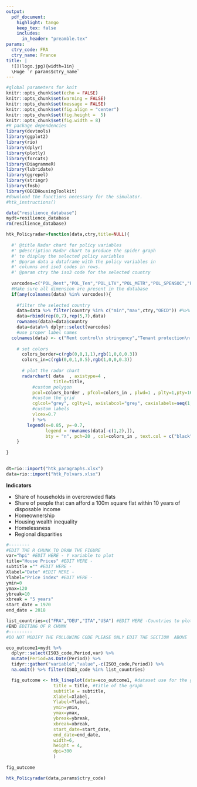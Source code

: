 ```yaml
---
output:
  pdf_document:
    highlight: tango
    keep_tex: false
    includes:
      in_header: "preamble.tex"
params:
  ctry_code: FRA
  ctry_name: France
title: |
  ![](logo.jpg){width=1in}  
  \Huge `r params$ctry_name`
---
```


```r
#global parameters for knit
knitr::opts_chunk$set(echo = FALSE)
knitr::opts_chunk$set(warning = FALSE)
knitr::opts_chunk$set(message = FALSE)
knitr::opts_chunk$set(fig.align = "center")
knitr::opts_chunk$set(fig.height =  5)
knitr::opts_chunk$set(fig.width = 8)
#R package dependencies
library(devtools)
library(ggplot2)
library(rio)
library(dplyr)
library(plotly)
library(forcats)
library(DiagrammeR)
library(lubridate)
library(ggrepel)
library(stringr)
library(fmsb)
library(OECDHousingToolkit)
#download the functions necessary for the simulator. 
#htk_instructions()
```


```r
data("resilience_database")
mydt=resilience_database
rm(resilience_database)
```


```r
htk_Policyradar=function(data,ctry,title=NULL){
  
  #' @title Radar chart for policy variables
  #' @description Radar chart to produce the spider graph 
  #' to display the selected policy variables
  #' @param data a dataframe with the policy variables in 
  #' columns and iso3 codes in rows.
  #' @param ctry the iso3 code for the selected country
  
  varcodes=c("POL_Rent","POL_Ten","POL_LTV","POL_METR","POL_SPENSOC","POL_Plan","POL_Build")
  #Make sure all dimension are present in the database
  if(any(colnames(data) %in% varcodes)){
  
    #filter the selected country
    data=data %>% filter(country %in% c("min","max",ctry,"OECD")) #%>% dplyr::select(-country,varcodes)
    data=rbind(rep(0,7),rep(5,7),data)
    rownames(data)=data$country
    data=data%>% dplyr::select(varcodes)
    #use proper label names 
  colnames(data) <- c("Rent control\n stringency","Tenant protection\n stringency","Maximum\n loan to \nvalue","Marginal effective\ntax rate\non mortgage","Public spending\n on social rental\n housing", "Planning \n systems","Building and energy \n code stringency")
      
    # set colors 
      colors_border=c(rgb(0,0,1,1),rgb(1,0,0,0.3))
      colors_in=c(rgb(0,0,1,0.5),rgb(1,0,0,0.3))
      
      # plot the radar chart
      radarchart( data  , axistype=4 , 
                  title=title,
          #custom polygon
          pcol=colors_border , pfcol=colors_in , plwd=1 , plty=1,pty=16,
          #custom the grid
          cglcol="grey", cglty=1, axislabcol="grey", caxislabels=seq(1,5,1), cglwd=1,
          #custom labels
          vlcex=0.7
          ) %>% 
        legend(x=0.85, y=-0.7, 
               legend = rownames(data[-c(1,2),]),
               bty = "n", pch=20 , col=colors_in , text.col = c("black","darkgrey"), cex=0.8, pt.cex=3)
    }
  
}
 
```


```r
dt=rio::import("htk_paragraphs.xlsx")
data=rio::import("htk_Polvars.xlsx")
```

\fancyhead{}
\fancyhead[CO,CE]{Housing Country Fiche}

\fancyfoot[CO,CE]{\color{ultramarineblue}OECD}

\fancyfoot[LE,RO]{page \thepage}

\color{ultramarineblue}
\section{OECD Horizontal Housing Project}
\color{black}

\lipsum[2-2]

\begin{itemize}
```r
myintro=dt %>% filter(country==params$ctry_code) %>% dplyr::select(Intro)
cat("\\item",myintro$Intro)
```
\end{itemize}

\twocolumn
\color{ultramarineblue}
\section{Efficiency}
\color{black}

\lipsum[2-2]

**Indicators**

- Probability of house price bear markets/volatilit

- Residenciantial construction as a share of GDP

- Number of years of median household disposable income to buy a 100 meters square

- Long term trend increase in price to income ratios

```r
#--------
#EDIT THE R CHUNK TO DRAW THE FIGURE
var="hpi" #EDIT HERE - Y variable to plot 
title="House Prices" #EDIT HERE -
subtitle ="" #EDIT HERE - 
Xlabel="Date" #EDIT HERE - 
Ylabel="Price index" #EDIT HERE -
ymin=0
ymax=120
ybreak=10
xbreak = "5 years"
start_date = 1970
end_date = 2018

list_countries=c("FRA","DEU","ITA","USA") #EDIT HERE -Countries to plot, using ISO3_codes - Ex: if we want to add Japan, then we have list_countries = c("FRA","DEU","ITA","USA","JPN")
#END EDITING OF R CHUNK
#---------
#DO NOT MODIFY THE FOLLOWING CODE PLEASE ONLY EDIT THE SECTION  ABOVE

eco_outcome1=mydt %>%
  dplyr::select(ISO3_code,Period,var) %>%
  mutate(Period=as.Date(Period)) %>% 
  tidyr::gather("variable","value",-c(ISO3_code,Period)) %>% 
  na.omit() %>% filter(ISO3_code %in% list_countries)

  fig_outcome <- htk_lineplot(data=eco_outcome1, #dataset use for the graph
                  title = title, #title of the graph
                  subtitle = subtitle,
                  Xlabel=Xlabel,
                  Ylabel=Ylabel,
                  ymin=ymin,
                  ymax=ymax,
                  ybreak=ybreak,
                  xbreak=xbreak,
                  start_date=start_date,
                  end_date=end_date,
                  width=6,
                  height = 4,
                  dpi=300
                  ) 
fig_outcome

```

\begin{itemize}
```r
myefficiency=dt %>% filter(country=="FRA") %>% dplyr::select(Efficiency)
cat("\\item",myefficiency$Efficiency)
```
\end{itemize}

\newpage

\color{ultramarineblue}
\section{Inclusiveness}
\color{black}

\lipsum[2-2]


**Indicators**

- Share of households in overcrowded flats
- Share of people that can afford a 100m square flat within 10 years of disposable income
- Homeownership
- Housing wealth inequality
- Homelessness
- Regional disparities

```r
#--------
#EDIT THE R CHUNK TO DRAW THE FIGURE
var="hpi" #EDIT HERE - Y variable to plot 
title="House Prices" #EDIT HERE -
subtitle ="" #EDIT HERE - 
Xlabel="Date" #EDIT HERE - 
Ylabel="Price index" #EDIT HERE -
ymin=0
ymax=120
ybreak=10
xbreak = "5 years"
start_date = 1970
end_date = 2018

list_countries=c("FRA","DEU","ITA","USA") #EDIT HERE -Countries to plot, using ISO3_codes - Ex: if we want to add Japan, then we have list_countries = c("FRA","DEU","ITA","USA","JPN")
#END EDITING OF R CHUNK
#---------
#DO NOT MODIFY THE FOLLOWING CODE PLEASE ONLY EDIT THE SECTION  ABOVE

eco_outcome1=mydt %>%
  dplyr::select(ISO3_code,Period,var) %>%
  mutate(Period=as.Date(Period)) %>% 
  tidyr::gather("variable","value",-c(ISO3_code,Period)) %>% 
  na.omit() %>% filter(ISO3_code %in% list_countries)

  fig_outcome <- htk_lineplot(data=eco_outcome1, #dataset use for the graph
                  title = title, #title of the graph
                  subtitle = subtitle,
                  Xlabel=Xlabel,
                  Ylabel=Ylabel,
                  ymin=ymin,
                  ymax=ymax,
                  ybreak=ybreak,
                  xbreak=xbreak,
                  start_date=start_date,
                  end_date=end_date,
                  width=6,
                  height = 4,
                  dpi=300
                  ) 
  
fig_outcome

```

\begin{itemize}
```r
myinclusiveness=dt %>% filter(country==params$ctry_code) %>% dplyr::select(Inclusiveness)
cat("\\item",myinclusiveness$Inclusiveness)
```
\end{itemize}

\newpage

\color{ultramarineblue}
\section{Sustainability}
\color{black}

\lipsum[2-2]

**Indicators**

- CO 2 emissions from housing per capita
- Local air pollution in large cities
- Exxtend of urban sprawl
- Renovation rate to accomodate with zero emission objective

```r
#--------
#EDIT THE R CHUNK TO DRAW THE FIGURE
var="hpi" #EDIT HERE - Y variable to plot 
title="House Prices" #EDIT HERE -
subtitle ="" #EDIT HERE - 
Xlabel="Date" #EDIT HERE - 
Ylabel="Price index" #EDIT HERE -
ymin=0
ymax=120
ybreak=10
xbreak = "5 years"
start_date = 1970
end_date = 2018

list_countries=c("FRA","DEU","ITA","USA") #EDIT HERE -Countries to plot, using ISO3_codes - Ex: if we want to add Japan, then we have list_countries = c("FRA","DEU","ITA","USA","JPN")
#END EDITING OF R CHUNK
#---------
#DO NOT MODIFY THE FOLLOWING CODE PLEASE ONLY EDIT THE SECTION  ABOVE

eco_outcome1=mydt %>%
  dplyr::select(ISO3_code,Period,var) %>%
  mutate(Period=as.Date(Period)) %>% 
  tidyr::gather("variable","value",-c(ISO3_code,Period)) %>% 
  na.omit() %>% filter(ISO3_code %in% list_countries)

  fig_outcome <- htk_lineplot(data=eco_outcome1, #dataset use for the graph
                  title = title, #title of the graph
                  subtitle = subtitle,
                  Xlabel=Xlabel,
                  Ylabel=Ylabel,
                  ymin=ymin,
                  ymax=ymax,
                  ybreak=ybreak,
                  xbreak=xbreak,
                  start_date=start_date,
                  end_date=end_date,
                  width=6,
                  height = 4,
                  dpi=300
                  ) 
  
fig_outcome

```

\begin{itemize}
```r
mysustainability=dt %>% filter(country==params$ctry_code) %>% dplyr::select(Sustainability)
cat("\\item",mysustainability$Sustainability)
```
\end{itemize}

\newpage
\color{ultramarineblue}
\section{Policy Indicators}
\color{black}

\lipsum[2-2]

```r
htk_Policyradar(data,params$ctry_code)
```

